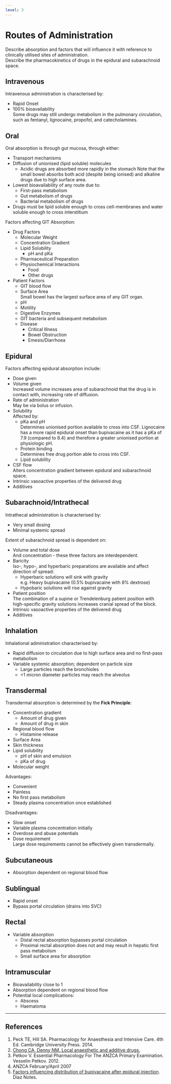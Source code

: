 ```yaml
---
level: 3
---
```


# Routes of Administration

:::dual
Describe absorption and factors that will influence it with reference to clinically utilised sites of administration.
\
Describe the pharmacokinetics of drugs in the epidural and subarachnoid space.
:::

## Intravenous

Intravenous administration is characterised by:

* Rapid Onset
* 100% bioavailability\
Some drugs may still undergo metabolism in the pulmonary circulation, such as fentanyl, lignocaine, propofol, and catecholamines.

## Oral

Oral absorption is through gut mucosa, through either:

* Transport mechanisms
* Diffusion of unionised (lipid soluble) molecules
    * Acidic drugs are absorbed more rapidly in the stomach
    Note that the small bowel absorbs both acid (despite being ionised) and alkaline drugs due to high surface area.
* Lowest bioavailability of any route due to:
  * First-pass metabolism
  * Gut metabolism of drugs
  * Bacterial metabolism of drugs
* Drugs must be lipid soluble enough to cross cell-membranes and water soluble enough to cross interstitium

Factors affecting GIT Absorption:

* Drug Factors
    * Molecular Weight
    * Concentration Gradient
    * Lipid Solubility
       * pH and pKa
    * Pharmaceutical Preparation
    * Physiochemical Interactions
        * Food
        * Other drugs
* Patient Factors
    * GIT blood flow
    * Surface Area\
    Small bowel has the largest surface area of any GIT organ.
    * pH
    * Motility
    * Digestive Enzymes
    * GIT bacteria and subsequent metabolism
    * Disease
        * Critical Illness
        * Bowel Obstruction
        * Emesis/Diarrhoea


## Epidural

Factors affecting epidural absorption include:

* Dose given
* Volume given\
Increased volume increases area of subarachnoid that the drug is in contact with, increasing rate of diffusion.
* Rate of administration\
May be via bolus or infusion.
* Solubility\
Affected by:
    * pKa and pH\
    Determines unionised portion available to cross into CSF. Lignocaine has a more rapid epidural onset than bupivacaine as it has a pKa of 7.9 (compared to 8.4) and therefore a greater unionised portion at physiologic pH.
    * Protein binding\
    Determines free drug portion able to cross into CSF.
    * Lipid solubility
* CSF flow\
Alters concentration gradient between epidural and subarachnoid space.
* Intrinsic vasoactive properties of the delivered drug
* Additives


## Subarachnoid/Intrathecal

Intrathecal administration is characterised by:

* Very small dosing
* Minimal systemic spread

Extent of subarachnoid spread is dependent on:

* Volume and total dose\
And concentration - these three factors are interdependent.
* Baricity\
Iso-, hypo-, and hyperbaric preparations are available and affect direction of spread:
    * Hyperbaric solutions will sink with gravity\
    e.g. Heavy bupivacaine (0.5% bupivacaine with 8% dextrose)
    * Hypobaric solutions will rise against gravity
* Patient position\
The combination of a supine or Trendelenburg patient position with high-specific gravity solutions increases cranial spread of the block.
* Intrinsic vasoactive properties of the delivered drug
* Additives


## Inhalation

Inhalational administration characterised by:

* Rapid diffusion to circulation due to high surface area and no first-pass metabolism
* Variable systemic absorption; dependent on particle size
    * Large particles reach the bronchioles
    * <1 micron diameter particles may reach the alveolus

## Transdermal

Transdermal absorption is determined by the **Fick Principle**:

* Concentration gradient
    * Amount of drug given
    * Amount of drug in skin
* Regional blood flow
    * Histamine release
* Surface Area
* Skin thickness
* Lipid solubility
    * pH of skin and emulsion
    * pKa of drug
* Molecular weight


Advantages:

* Convenient
* Painless
* No first pass metabolism
* Steady plasma concentration once established


Disadvantages:

* Slow onset
* Variable plasma concentration initially
* Overdose and abuse potentials
* Dose requirement\
Large dose requirements cannot be effectively given transdermally.

## Subcutaneous

* Absorption dependent on regional blood flow

## Sublingual

* Rapid onset
* Bypass portal circulation \(drains into SVC\)

## Rectal

* Variable absorption
    * Distal rectal absorption bypasses portal circulation
    * Proximal rectal absorption does not and may result in hepatic first pass metabolism
    * Small surface area for absorption


## Intramuscular

* Bioavailability close to 1
* Absorption dependent on regional blood flow
* Potential local complications:
    * Abscess
    * Haematoma

---

## References

1. Peck TE, Hill SA. Pharmacology for Anaesthesia and Intensive Care. 4th Ed. Cambridge University Press. 2014.\
2. [Chong CA, Denny NM. Local anaesthetic and additive drugs.](http://www.frca.co.uk/documents/anaes.5.5.158.pdf)
3. Petkov V. Essential Pharmacology For The ANZCA Primary Examination. Vesselin Petkov. 2012.
4. ANZCA February/April 2007
5. [Factors influencing distribution of bupivacaine after epidural injection](https://primarysaqs.files.wordpress.com/2009/12/2007a2after-epidural-injection-discuss-factors-influencing-dist-of-bup.pdf). Diaz Notes.
